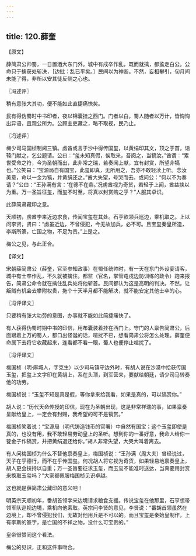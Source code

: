 ```yaml
---
---
---
```

title: 120.薛奎
---



【原文】

薛简肃公帅蜀，一日置酒大东门外。城中有戍卒作乱，既而就擒，都监走白公。公命只于擒获处斩决，［边批：乱已平矣。］民间以为神断。不然，妄相攀引，旬月间未能了得，非所以安其徒反侧之心也。

〖冯述评〗

稍有意张大其功，便不能如此直捷痛快矣。

民有得伪蜀时中书印者，夜以锦囊挂之西门。门者以白，蜀人随者以万计，皆恟恟出异语，且观公所为。公顾主吏藏之，略不取视，民乃止。

〖冯述评〗

梅少司马国桢制阃三镇。虏酋或言于沙中得传国玺，以黄绢印其文，顶之于首，诣辕门献之，乞公题请。公曰：“玺未知真假，俟取来，吾阅之，当犒汝。”酋谓：“累世受命之符，今为圣朝而出，此非常之瑞，若奏闻上献，宜有封赏，所望非犒也。”公笑曰：“宝源局自有国宝，此玺即真，无所用之，吾亦不敢轻渎上听。念汝美意，命以一金为犒，并黄绢还之。”酋大失望，号哭而去。或问公：“何以不为奏请？”公曰：“王孙满有言：‘在德不在鼎。’况虏酋视为奇货，若轻于上闻，酋益挟以为重。万一圣旨征玺，而玺不时至，将真以封赏购之乎？”人服其卓识。



此薛简肃藏印之意。

天顺初，虏酋孛来近边求食，传闻宝玺在其处。石亨欲领兵巡边，乘机取之。上以问李贤，贤曰：“虏虽近边，不曾侵犯，今无故加兵，必不可。且宝玺秦皇所造，李斯所篆，亡国之物，不足为贵。”上是之。

梅公之见，与此正合。

【译文】

宋朝薛简肃公（薛奎，官至参知政事）在蜀任统帅时，有一天在东门外设宴请客，城中有士卒作乱，不久就被擒住。都监（官名，掌管屯戌边防训练的政令）跑来报告，简肃公命令就在擒住乱兵处将他斩首。民间都认为这是高明的判决。不然，让叛贼有机会去攀附权贵，拖个十天半月都不能解决，就不能安定其他士卒的心。

〖冯评译文〗

只要稍有张大功劳的意图，办事就不能如此简捷痛快了。

有人获得伪蜀时期中书的印信，用布囊装着挂在西门上。守门的人禀告简肃公，后面跟着上万的蜀人，都口出怪诞的话，喧扰不已，想看简肃公将怎么处理。薛奎便命属下去将它收藏起来，连看都不看一眼，蜀人也便停止喧扰了。

〖冯评译文〗

梅国桢（明·麻城人，字克生）以少司马镇守边外时，有胡人说在沙漠中拾获传国玉玺，把玺上文字印在黄绢上，系在头顶，到军营来，要献给朝廷，请少司马转奏他的功劳。

梅国桢说：“玉玺不知是真是假，等你拿来给我看，如果是真的，可以犒赏你。”

胡人说：“历代天命传授的印信，现在为圣朝出现，这是非常祥瑞的事，如果禀奏呈献给皇上，一定会有封赐，我希望的可不是犒赏。”

梅国桢笑着说：“宝源局（明代铸造钱币的官署）中自然有国宝；这个玉玺即使是真的，也没有用，我不敢轻易劳动皇上的圣听。想到你的一番好意，我命人给你一锭金子作犒赏，并把黄绢退还给你。”胡人非常失望，大哭大叫着离去。

有人问梅国桢为什么不替他禀奏皇上，梅国桢说：“王孙满（周大夫）曾经说过，天子在乎德行，而不在乎传国玺。何况胡人将它视为奇货，如果轻易地禀奏皇上，胡人更会挟持以自重；万一圣旨要征求玉玺，而玉玺不能准时送达，当真要用封赏来换取玉玺吗？”大家都佩服梅国桢见识卓越。

这也就是薛简肃公藏印的意义吧！

明英宗天顺初年，番胡首领孛来边境请求粮食支援。传说宝玺在他那里，石亨想带领军队巡视边境，乘机向他索取。英宗问李贤的意见，李贤说：“番胡首领虽然在边境上，却不曾侵犯我们，无故对他用兵是不可以的。而且宝玺是秦始皇制作，上有李斯的篆字，是亡国的不祥之物，没什么可宝贵的。”

皇帝很赞同这个看法。

梅公的见识，正和这件事吻合。